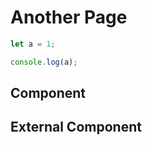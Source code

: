 # Another Page

```js filename="demo.js" {3} copy
let a = 1;

console.log(a);
```

## Component

<Counter/>

## External Component


<Counters />
